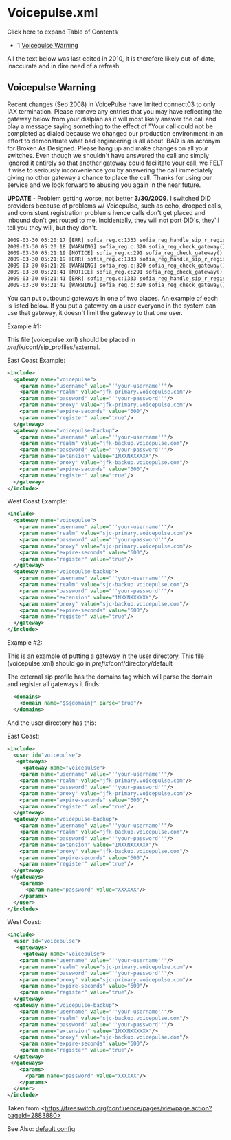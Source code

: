 
# Voicepulse.xml 

 

Click here to expand Table of Contents

* 1 [Voicepulse Warning](#voicepulse-warning)

All the text below was last edited in 2010, it is therefore likely out-of-date, inaccurate and in dire need of a refresh

## Voicepulse Warning

Recent changes (Sep 2008) in VoicePulse have limited connect03 to only IAX termination. Please remove any entries that you may have reflecting the gateway below from your dialplan as it will most likely answer the call and play a message saying something to the effect of "Your call could not be completed as dialed because we changed our production environment in an effort to demonstrate what bad engineering is all about. BAD is an acronym for Broken As Designed. Please hang up and make changes on all your switches. Even though we shouldn't have answered the call and simply ignored it entirely so that another gateway could facilitate your call, we FELT it wise to seriously inconvenience you by answering the call immediately giving no other gateway a chance to place the call. Thanks for using our service and we look forward to abusing you again in the near future.

**UPDATE** \- Problem getting worse, not better **3/30/2009**. I switched DID providers because of problems w/ Voicepulse, such as echo, dropped calls, and consistent registration problems hence calls don't get placed and inbound don't get routed to me. Incidentally, they will not port DID's, they'll tell you they will, but they don't.

```xml
2009-03-30 05:20:17 [ERR] sofia_reg.c:1333 sofia_reg_handle_sip_r_register() voicepulse-backupsjc Registration Failed with status DNS Error [503]. failure #1
2009-03-30 05:20:18 [WARNING] sofia_reg.c:320 sofia_reg_check_gateway() voicepulse-backupsjc Failed Registration, setting retry to 60 seconds.
2009-03-30 05:21:19 [NOTICE] sofia_reg.c:291 sofia_reg_check_gateway() Registering voicepulse-backupsjc
2009-03-30 05:21:19 [ERR] sofia_reg.c:1333 sofia_reg_handle_sip_r_register() voicepulse-backupsjc Registration Failed with status DNS Error [503]. failure #2
2009-03-30 05:21:20 [WARNING] sofia_reg.c:320 sofia_reg_check_gateway() voicepulse-backupsjc Failed Registration, setting retry to 90 seconds.
2009-03-30 05:21:41 [NOTICE] sofia_reg.c:291 sofia_reg_check_gateway() Registering voicepulse
2009-03-30 05:21:41 [ERR] sofia_reg.c:1333 sofia_reg_handle_sip_r_register() voicepulse Registration Failed with status DNS Error [503]. failure #1
2009-03-30 05:21:42 [WARNING] sofia_reg.c:320 sofia_reg_check_gateway() voicepulse Failed Registration, setting retry to 60 seconds.
```

You can put outbound gateways in one of two places. An example of each is listed below. If you put a gateway on a user everyone in the system can use that gateway, it doesn't limit the gateway to that one user.

Example #1:

This file (voicepulse.xml) should be placed in _prefix_/conf/sip\_profiles/external.

East Coast Example:

```xml
<include>
  <gateway name="voicepulse">
    <param name="username" value="''your-username''"/>
    <param name="realm" value="jfk-primary.voicepulse.com"/>
    <param name="password" value="''your-password''"/>
    <param name="proxy" value="jfk-primary.voicepulse.com"/>
    <param name="expire-seconds" value="600"/>
    <param name="register" value="true"/>
  </gateway>
  <gateway name="voicepulse-backup">
    <param name="username" value="''your-username''"/>
    <param name="realm" value="jfk-backup.voicepulse.com"/>
    <param name="password" value="''your-password''"/>
    <param name="extension" value="1NXXNXXXXXX"/>
    <param name="proxy" value="jfk-backup.voicepulse.com"/>
    <param name="expire-seconds" value="600"/>
    <param name="register" value="true"/>
  </gateway>
</include>
```

  
West Coast Example:

```xml
<include>
  <gateway name="voicepulse">
    <param name="username" value="''your-username''"/>
    <param name="realm" value="sjc-primary.voicepulse.com"/>
    <param name="password" value="''your-password''"/>
    <param name="proxy" value="sjc-primary.voicepulse.com"/>
    <param name="expire-seconds" value="600"/>
    <param name="register" value="true"/>
  </gateway>
  <gateway name="voicepulse-backup">
    <param name="username" value="''your-username''"/>
    <param name="realm" value="sjc-backup.voicepulse.com"/>
    <param name="password" value="''your-password''"/>
    <param name="extension" value="1NXXNXXXXXX"/>
    <param name="proxy" value="sjc-backup.voicepulse.com"/>
    <param name="expire-seconds" value="600"/>
    <param name="register" value="true"/>
  </gateway>
</include>
```

Example #2:

This is an example of putting a gateway in the user directory. This file (voicepulse.xml) should go in _prefix_/conf/directory/default

The external sip profile has the domains tag which will parse the domain and register all gateways it finds:

```xml
  <domains>
    <domain name="$${domain}" parse="true"/>
  </domains>
```

 And the user directory has this:

East Coast:

```xml
<include>
  <user id="voicepulse">
   <gateways>
     <gateway name="voicepulse">
    <param name="username" value="''your-username''"/>
    <param name="realm" value="jfk-primary.voicepulse.com"/>
    <param name="password" value="''your-password''"/>
    <param name="proxy" value="jfk-primary.voicepulse.com"/>
    <param name="expire-seconds" value="600"/>
    <param name="register" value="true"/>
  </gateway>
  <gateway name="voicepulse-backup">
    <param name="username" value="''your-username''"/>
    <param name="realm" value="jfk-backup.voicepulse.com"/>
    <param name="password" value="''your-password''"/>
    <param name="extension" value="1NXXNXXXXXX"/>
    <param name="proxy" value="jfk-backup.voicepulse.com"/>
    <param name="expire-seconds" value="600"/>
    <param name="register" value="true"/>
  </gateway>
 </gateways>
    <params>
      <param name="password" value="XXXXXX"/>
    </params>
  </user>
</include>
```

West Coast:

```xml
<include>
  <user id="voicepulse">
   <gateways>
     <gateway name="voicepulse">
    <param name="username" value="''your-username''"/>
    <param name="realm" value="sjc-primary.voicepulse.com"/>
    <param name="password" value="''your-password''"/>
    <param name="proxy" value="sjc-primary.voicepulse.com"/>
    <param name="expire-seconds" value="600"/>
    <param name="register" value="true"/>
  </gateway>
  <gateway name="voicepulse-backup">
    <param name="username" value="''your-username''"/>
    <param name="realm" value="sjc-backup.voicepulse.com"/>
    <param name="password" value="''your-password''"/>
    <param name="extension" value="1NXXNXXXXXX"/>
    <param name="proxy" value="sjc-backup.voicepulse.com"/>
    <param name="expire-seconds" value="600"/>
    <param name="register" value="true"/>
  </gateway>
 </gateways>
    <params>
      <param name="password" value="XXXXXX"/>
    </params>
  </user>
</include>
```

Taken from \<https://freeswitch.org/confluence/pages/viewpage.action?pageId=2883880>

See Also: [default config](../../../Configuration/Default-Configuration_6587388.mdx#mod_vp8)


